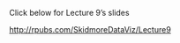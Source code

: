 Click below for Lecture 9's slides

[http://rpubs.com/SkidmoreDataViz/Lecture9](http://rpubs.com/SkidmoreDataViz/Lecture9)
